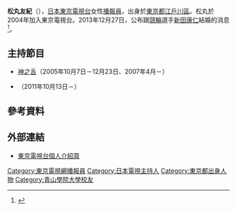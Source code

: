 {{藝人
|姓名 = 松丸友紀
|類型 = 節目主持
|圖片 = 
|圖片尺寸 = 
|圖片簡介 = 
|外文名 = 松丸 友紀<br>（まつまる ゆうき）
|外文 = ja
|羅馬拼音 = Matsumaru Yūki
|暱稱 = {{lang|ja|マッシュ}}（Masshu）
|其他藝名 = 
|國籍 = {{JPN}}
|出生日期 = {{Birth_date_and_age|1981|5|13}}
|出生地點 = 日本[[東京都|東京都]][[江戶川區|江戶川區]]
|逝世日期 = 
|逝世地點 = 
|職業 = [[東京電視台|東京電視台]][[播報員|播報員]]
|語言 = 
|配偶 = [[新田康仁|新田康仁]]
|兒女 = 
|父母 = 
|代表作 = 
|活躍年代 = 2004年至今
|經紀公司 = 
|網站 = [http://ablog.tv-tokyo.co.jp/matsumaru/profile.html 官方網站]
|相關團體 = 
|獎項 = 
|IMDb = 
|電影 = 
|電視節目 = 
|舞台劇 = 
|書籍 = 
}}
'''松丸友紀'''（{{bd|1981年|5月13日|||Matsumaru Yūki}}），[[日本|日本]][[東京電視台|東京電視台]]女性[[播報員|播報員]]，出身於[[東京都|東京都]][[江戶川區|江戶川區]]。松丸於2004年加入東京電視台。2013年12月27日，公布跟[[競輪賽|競輪]]選手[[新田康仁|新田康仁]]結婚的消息<ref>{{cite web |url=http://www.oricon.co.jp/news/2032451/full/ |language=ja |title=<span lang="ja">テレ東・松丸アナが結婚発表「仕事と家庭の両立を目指す」</span> |publisher=[[Oricon|Oricon]] |date=2013-12-27 |accessdate=2013-12-27 |archive-date=2019-06-16 |archive-url=https://web.archive.org/web/20190616054819/https://www.oricon.co.jp/news/2032451/full/ |dead-url=no }}</ref>。

== 主持節目 ==
* [[神之舌|神之舌]]（2005年10月7日－12月23日、2007年4月－）
* {{lang|ja|木曜8時のコンサート〜名曲!にっぽんの歌〜}}（2011年10月13日－）

== 參考資料 ==
{{Reflist}}

== 外部連結 ==   
* [http://ablog.tv-tokyo.co.jp/matsumaru/profile.html 東京電視台個人介紹頁]{{ja icon}}

{{東京電視台主播}}

{{DEFAULTSORT:Matsumaru Yūki}}
[[Category:東京電視網播報員|Category:東京電視網播報員]]
[[Category:日本電視主持人|Category:日本電視主持人]]
[[Category:東京都出身人物|Category:東京都出身人物]]
[[Category:青山學院大學校友|Category:青山學院大學校友]]